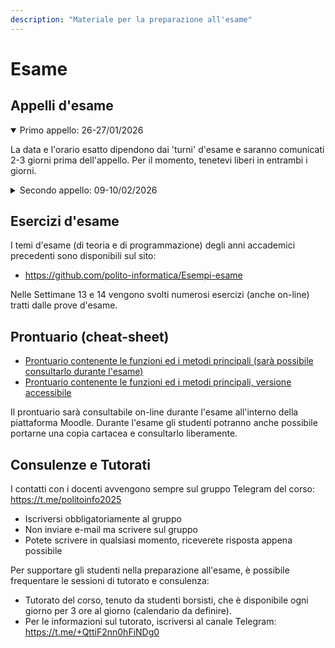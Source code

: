 ```yaml
---
description: "Materiale per la preparazione all'esame"
---
```



# Esame


## Appelli d'esame

<details open>
<summary>Primo appello: 26-27/01/2026</summary>

La data e l'orario esatto dipendono dai 'turni' d'esame e saranno comunicati 2-3 giorni prima dell'appello. Per il momento, tenetevi liberi in entrambi i giorni.

</details>

<details>
<summary>Secondo appello: 09-10/02/2026</summary>
</details>





## Esercizi d'esame

I temi d'esame (di teoria e di programmazione) degli anni accademici precedenti sono disponibili sul sito:
- https://github.com/polito-informatica/Esempi-esame

Nelle Settimane 13 e 14 vengono svolti numerosi esercizi (anche on-line) tratti dalle prove d'esame.


## Prontuario (cheat-sheet)
- [Prontuario contenente le funzioni ed i metodi principali (sarà possibile consultarlo durante l'esame)](https://polito-informatica.github.io/Materiale/CheatSheet/Python_Cheat_Sheet-3.2.pdf)
- [Prontuario contenente le funzioni ed i metodi principali, versione accessibile](https://polito-informatica.github.io/Materiale/CheatSheet/Python_Cheat_Sheet-Accessibile-v3.2.pdf)

Il prontuario sarà consultabile on-line durante l'esame all'interno della piattaforma Moodle. Durante l'esame 
gli studenti potranno anche possibile 
portarne una copia cartacea e consultarlo liberamente.

## Consulenze e Tutorati

I contatti con i docenti avvengono sempre sul gruppo Telegram del corso: https://t.me/politoinfo2025

- Iscriversi obbligatoriamente al gruppo
- Non inviare e-mail ma scrivere sul gruppo
- Potete scrivere in qualsiasi momento, riceverete risposta appena possibile

Per supportare gli studenti nella preparazione all'esame, è possibile frequentare le sessioni di tutorato e consulenza:

- Tutorato del corso, tenuto da studenti borsisti, che è disponibile ogni giorno per 3 ore al giorno (calendario da definire). 
- Per le informazioni sul tutorato, iscriversi al canale Telegram: https://t.me/+QttiF2nn0hFiNDg0